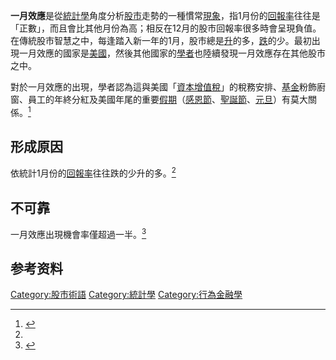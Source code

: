 {{NoteTA |G1=Economics|G2=Math}}
'''一月效應'''是從[[統計學|統計學]]角度分析[[股市|股市]]走勢的一種慣常[[現象|現象]]，指1月份的[[股本回報率|回報率]]往往是「正數」，而且會比其他月份為高；相反在12月的股市回報率很多時會呈現負值。在傳統股市智慧之中，每逢踏入新一年的1月，股市總是[[升|升]]的多，[[跌|跌]]的少。最初出現一月效應的國家是[[美國|美國]]，然後其他國家的[[學者|學者]]也陸續發現一月效應存在其他股市之中。

對於一月效應的出現，學者認為這與美國「[[資本增值稅|資本增值稅]]」的稅務安排、[[基金|基金]]粉飾廚窗、員工的年終分紅及美國年尾的重要[[假期|假期]]（[[感恩節|感恩節]]、[[聖誕節|聖誕節]]、[[元旦|元旦]]）有莫大關係。<ref name="#1">{{Cite web |url=http://wiki.mbalib.com/zh-tw/%E4%B8%80%E6%9C%88%E6%95%88%E5%BA%94 |title=一月效應 |access-date=2016-12-17 |archive-date=2019-12-06 |archive-url=https://web.archive.org/web/20191206165627/https://wiki.mbalib.com/zh-tw/%E4%B8%80%E6%9C%88%E6%95%88%E5%BA%94 }}</ref>

==形成原因==
依統計1月份的[[股本回報率|回報率]]往往跌的少升的多。<ref name="#1"/>
==不可靠==
一月效應出現機會率僅超過一半。<ref>{{Cite web |url=http://www.etnet.com.hk/www/tc/news/topic_news_detail.php?category=special&newsid=597 |title=命中率只六成 「一月效應」無譜? |access-date=2016-12-17 |archive-date=2019-09-19 |archive-url=https://web.archive.org/web/20190919150406/http://www.etnet.com.hk/www/tc/news/topic_news_detail.php?category=special&newsid=597 }}</ref>
==参考资料 ==
{{reflist}}
{{Statistics-stub}}
[[Category:股市術語|Category:股市術語]]
[[Category:統計學|Category:統計學]]
[[Category:行為金融學|Category:行為金融學]]